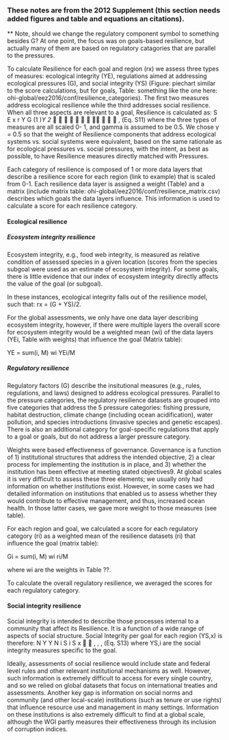 ### These notes are from the 2012 Supplement (this section needs added figures and table and equations an citations).


** Note, should we change the regulatory component symbol to something besides G?  At one point, the focus was on goals-based resilience, but actually many of them are based on regulatory catagories that are parallel to the pressures.

To calculate Resilience for each goal and region (rx) we
assess three types of measures: ecological integrity
(YE), regulations aimed at addressing
ecological pressures (G), and social integrity (YS) (Figure: piechart similar to the score calculations, but for goals, Table: something like the one here: ohi-global/eez2016/conf/resilience_categories). 
The first two measures address ecological
resilience while the third addresses social
resilience. When all three aspects are relevant to a
goal, Resilience is calculated as:
S
E
x r Y G (1 )*Y
2
*     



 
 , (Eq. S11)
where the three types of measures are all scaled 0-
1, and gamma is assumed to be 0.5. We chose γ =
0.5 so that the weight of Resilience components
that address ecological systems vs. social systems
were equivalent, based on the same rationale as for
ecological pressures vs. social pressures, with the
intent, as best as possible, to have Resilience
measures directly matched with Pressures.

Each category of resilience is composed of 1 or more data layers that describe a resilience score for each region (link to example) that is scaled from 0-1.  Each resilience data layer is assigned a weight (Table) and a matrix (include matrix table: ohi-global/eez2016/conf/resilience_matrix.csv) describes which goals the data layers influence.  This information is used to calculate a score for each resilience category.     

#### Ecological resilience

##### Ecosystem integrity resilience 

Ecosystem integrity, e.g., food web integrity, is
measured as relative condition of assessed species
in a given location (scores from the species subgoal were used as an estimate of ecosystem integrity). For some goals, there is little evidence that our index of ecosystem integrity directly affects the value of the goal (or subgoal). 

In these instances, ecological integrity falls out of the resilience model, such that:
rx = (G + YS)/2.  


For the global assessments, we only have one data layer describing ecosystem integrity, however, if there were multiple layers the overall score for ecosystem integrity would be a weighted mean (wi) of the data layers (YEi, Table with weights) that influence the goal (Matrix table):

YE = sum(i, M) wi YEi/M 


##### Regulatory resilience
Regulatory factors (G) 
describe the insitutional measures (e.g., rules, regulations, and laws)
designed to address ecological pressures. Parallel to the pressure categories, the regulatory resilience datasets are grouped into five categories that address the 5 pressure categories: fishing pressure, habitat destruction, climate change (including ocean acidification), water pollution, and species introductions (invasive species and genetic escapes). There is also an additional category for goal-specific regulations that apply to a goal or goals, but do not address a larger pressure category.  

Weights were based effectiveness of governance. Governance is a function of 1)
institutional structures that address the intended
objective, 2) a clear process for implementing the
institution is in place, and 3) whether the
institution has been effective at meeting stated
objectives9. At global scales it is very difficult to
assess these three elements; we usually only had
information on whether institutions exist.
However, in some cases we had detailed
information on institutions that enabled us to
assess whether they would contribute to effective
management, and thus, increased ocean health. In
those latter cases, we gave more weight to those
measures (see table). 

For each region and goal, we calculated a score for each regulatory category (ri) as a weighted mean of the resilience datasets (ri) that influence the goal (matrix table):

Gi = sum(i, M) wi ri/M

where wi are the weights in Table ??.

To calculate the overall regulatory resilience, we averaged the scores for each regulatory category.  

#### Social integrity resilience
Social integrity is intended to describe those
processes internal to a community that affect its
Resilience. It is a function of a wide range of
aspects of social structure. Social Integrity per goal for each region (YS,x) is therefore:
N
Y
Y
N
i
S i
S x


,
, , (Eq. S13)
where YS,i are the social integrity measures specific
to the goal.

Ideally, assessments of social resilience would
include state and federal level rules and other
relevant institutional mechanisms as well.
However, such information is extremely difficult
to access for every single country, and so we relied
on global datasets that focus on international
treaties and assessments. Another key gap is
information on social norms and community (and
other local-scale) institutions (such as tenure or
use rights) that influence resource use and
management in many settings. Information on
these institutions is also extremely difficult to find
at a global scale, although the WGI partly
measures their effectiveness through its inclusion
of corruption indices.